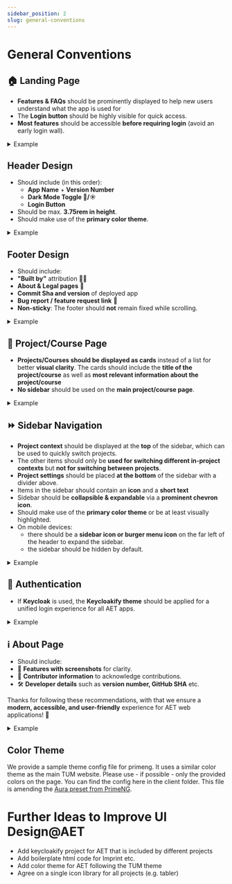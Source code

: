 ```yaml
---
sidebar_position: 2
slug: general-conventions
---
```



# General Conventions

## 🏠 Landing Page
- **Features & FAQs** should be prominently displayed to help new users understand what the app is used for
- The **Login button** should be highly visible for quick access.
- **Most features** should be accessible **before requiring login** (avoid an early login wall).

<details>
    <summary>Example</summary>

    <Image src={LandingPageExample} alt={"Example of a landing page where you can see features and frequently asked questions"} size={ImageSize.large} />
</details>

## Header Design
- Should include (in this order):
  - **App Name** + **Version Number**
  - **Dark Mode Toggle 🌙/☀️**
  - **Login Button**
- Should be max. **3.75rem in height**.
- Should make use of the **primary color theme**.

<details>
    <summary>Example</summary>

    <Image src={HeaderExample} alt={"Screenshot of the Helios header"} size={ImageSize.large} />
</details>

## Footer Design
- Should include:
- **"Built by"** attribution 👨‍💻
- **About & Legal pages** 📜
- **Commit Sha and version** of deployed app
- **Bug report / feature request link** 🐞
- **Non-sticky**: The footer should **not** remain fixed while scrolling.

<details>
    <summary>Example</summary>

    <Image src={FooterExample} alt={"Screenshot of the Helios footer"} size={ImageSize.large} />
</details>

## 📂 Project/Course Page
- **Projects/Courses should be displayed as cards** instead of a list for better **visual clarity**.
  The cards should include the **title of the project/course** as well as **most relevant information about the project/course**
- **No sidebar** should be used on the **main project/course page**.

<details>
    <summary>Example</summary>

    <Image src={ProjectCardExample} alt={"Screenshot of a project card taken from Artemis"} />
</details>

## ⏩ Sidebar Navigation
- **Project context** should be displayed at the **top** of the sidebar, which can be used to quickly switch projects.
- The other items should only be **used for switching different in-project contexts** but **not for switching between projects**.
- **Project settings** should be placed **at the bottom** of the sidebar with a divider above.
- Items in the sidebar should contain an **icon** and a **short text**
- Sidebar should be **collapsible & expandable** via a **prominent chevron icon**.
- Should make use of the **primary color theme** or be at least visually highlighted.
- On mobile devices:
  - there should be a **sidebar icon or burger menu icon** on the far left of the header to expand the sidebar.
  - the sidebar should be hidden by default.

<details>
    <summary>Example</summary>

    <Image src={Sidebar1Example} alt={"Screenshot of the Helios header"} />
    <Image src={Sidebar2Example} alt={"Screenshot of the Helios header"} />
</details>

## 🔐 Authentication
- If **Keycloak** is used, the **Keycloakify theme** should be applied for a unified login experience for all AET apps.

<details>
    <summary>Example</summary>

    <Image src={LoginExample} alt={"Screenshot of the Helios header"} size={ImageSize.large} />
</details>

## ℹ️ About Page
- Should include:
- 📸 **Features with screenshots** for clarity.
- 🤝 **Contributor information**  to acknowledge contributions.
- 🛠️ **Developer details** such as **version number, GitHub SHA** etc.

Thanks for following these recommendations, with that we ensure a **modern, accessible, and user-friendly** experience for AET web applications! 🚀

<details>
    <summary>Example</summary>

    <Image src={AboutExample} alt={"Example of an about page from PROMPT displaying and explanation of what PROMPT is, what the core features are, who the contributors are and release information."} size={ImageSize.large} />
</details>

## Color Theme
We provide a sample theme config file for primeng.
It uses a similar color theme as the main TUM website.
Please use - if possible - only the provided colors on the page.
You can find the config here in the client folder.
This file is amending the [Aura preset from PrimeNG](https://github.com/primefaces/primeng/tree/master/packages/themes/src/presets/aura).

# Further Ideas to Improve UI Design@AET
- Add keycloakify project for AET that is included by different projects
- Add boilerplate html code for Imprint etc.
- Add color theme for AET following the TUM theme
- Agree on a single icon library for all projects (e.g. tabler)
